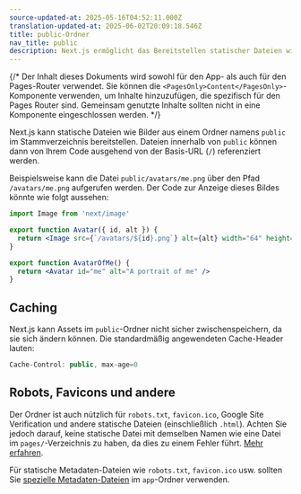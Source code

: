 ```yaml
---
source-updated-at: 2025-05-16T04:52:11.000Z
translation-updated-at: 2025-06-02T20:09:18.546Z
title: public-Ordner
nav_title: public
description: Next.js ermöglicht das Bereitstellen statischer Dateien wie Bilder im public-Verzeichnis. Hier erfahren Sie, wie es funktioniert.
---
```


{/* Der Inhalt dieses Dokuments wird sowohl für den App- als auch für den Pages-Router verwendet. Sie können die `<PagesOnly>Content</PagesOnly>`-Komponente verwenden, um Inhalte hinzuzufügen, die spezifisch für den Pages Router sind. Gemeinsam genutzte Inhalte sollten nicht in eine Komponente eingeschlossen werden. */}

Next.js kann statische Dateien wie Bilder aus einem Ordner namens `public` im Stammverzeichnis bereitstellen. Dateien innerhalb von `public` können dann von Ihrem Code ausgehend von der Basis-URL (`/`) referenziert werden.

Beispielsweise kann die Datei `public/avatars/me.png` über den Pfad `/avatars/me.png` aufgerufen werden. Der Code zur Anzeige dieses Bildes könnte wie folgt aussehen:

```jsx filename="avatar.js"
import Image from 'next/image'

export function Avatar({ id, alt }) {
  return <Image src={`/avatars/${id}.png`} alt={alt} width="64" height="64" />
}

export function AvatarOfMe() {
  return <Avatar id="me" alt="A portrait of me" />
}
```

## Caching

Next.js kann Assets im `public`-Ordner nicht sicher zwischenspeichern, da sie sich ändern können. Die standardmäßig angewendeten Cache-Header lauten:

```jsx
Cache-Control: public, max-age=0
```

## Robots, Favicons und andere

<PagesOnly>

Der Ordner ist auch nützlich für `robots.txt`, `favicon.ico`, Google Site Verification und andere statische Dateien (einschließlich `.html`). Achten Sie jedoch darauf, keine statische Datei mit demselben Namen wie eine Datei im `pages/`-Verzeichnis zu haben, da dies zu einem Fehler führt. [Mehr erfahren](/docs/messages/conflicting-public-file-page).

</PagesOnly>

<AppOnly>

Für statische Metadaten-Dateien wie `robots.txt`, `favicon.ico` usw. sollten Sie [spezielle Metadaten-Dateien](/docs/app/api-reference/file-conventions/metadata) im `app`-Ordner verwenden.

</AppOnly>